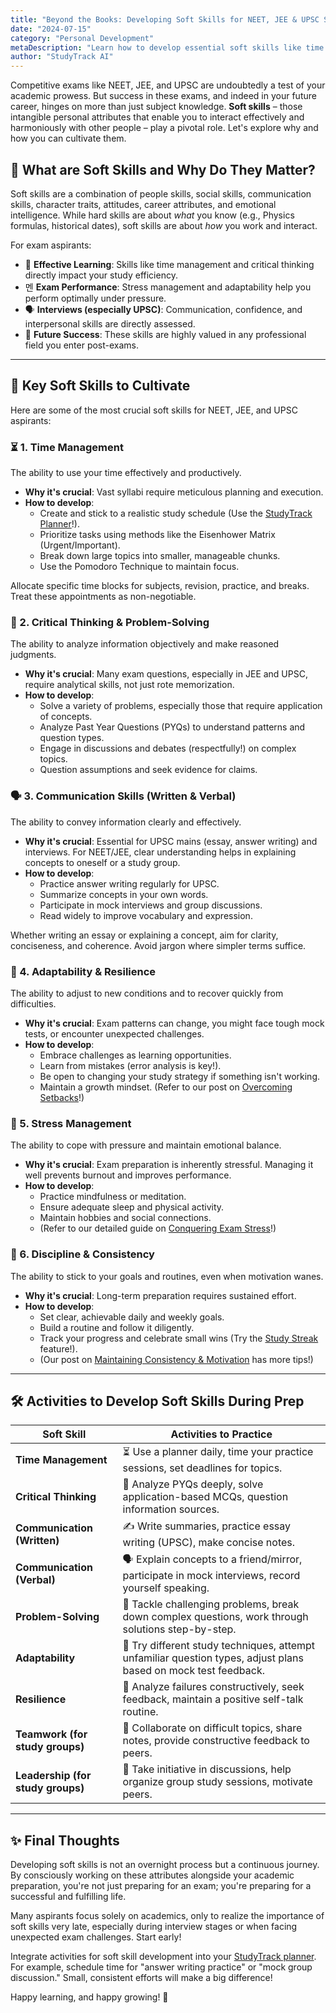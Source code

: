 ```yaml
---
title: "Beyond the Books: Developing Soft Skills for NEET, JEE & UPSC Success"
date: "2024-07-15"
category: "Personal Development"
metaDescription: "Learn how to develop essential soft skills like time management, critical thinking, and communication to ace your NEET, JEE, or UPSC exams and beyond."
author: "StudyTrack AI"
---
```


Competitive exams like NEET, JEE, and UPSC are undoubtedly a test of your academic prowess. But success in these exams, and indeed in your future career, hinges on more than just subject knowledge. **Soft skills** – those intangible personal attributes that enable you to interact effectively and harmoniously with other people – play a pivotal role. Let's explore why and how you can cultivate them.

## 🤔 What are Soft Skills and Why Do They Matter?

Soft skills are a combination of people skills, social skills, communication skills, character traits, attitudes, career attributes, and emotional intelligence. While hard skills are about *what* you know (e.g., Physics formulas, historical dates), soft skills are about *how* you work and interact.

For exam aspirants:
*   🎯 **Effective Learning**: Skills like time management and critical thinking directly impact your study efficiency.
*   멘 **Exam Performance**: Stress management and adaptability help you perform optimally under pressure.
*   🗣️ **Interviews (especially UPSC)**: Communication, confidence, and interpersonal skills are directly assessed.
*   🚀 **Future Success**: These skills are highly valued in any professional field you enter post-exams.

---

## 🔑 Key Soft Skills to Cultivate

Here are some of the most crucial soft skills for NEET, JEE, and UPSC aspirants:

### ⏳ 1. Time Management
The ability to use your time effectively and productively.

*   **Why it's crucial**: Vast syllabi require meticulous planning and execution.
*   **How to develop**:
    *   Create and stick to a realistic study schedule (Use the [StudyTrack Planner](/study-planner)!).
    *   Prioritize tasks using methods like the Eisenhower Matrix (Urgent/Important).
    *   Break down large topics into smaller, manageable chunks.
    *   Use the Pomodoro Technique to maintain focus.

<Tip title="Time Blocking Tip">
Allocate specific time blocks for subjects, revision, practice, and breaks. Treat these appointments as non-negotiable.
</Tip>

### 🧠 2. Critical Thinking & Problem-Solving
The ability to analyze information objectively and make reasoned judgments.

*   **Why it's crucial**: Many exam questions, especially in JEE and UPSC, require analytical skills, not just rote memorization.
*   **How to develop**:
    *   Solve a variety of problems, especially those that require application of concepts.
    *   Analyze Past Year Questions (PYQs) to understand patterns and question types.
    *   Engage in discussions and debates (respectfully!) on complex topics.
    *   Question assumptions and seek evidence for claims.

### 🗣️ 3. Communication Skills (Written & Verbal)
The ability to convey information clearly and effectively.

*   **Why it's crucial**: Essential for UPSC mains (essay, answer writing) and interviews. For NEET/JEE, clear understanding helps in explaining concepts to oneself or a study group.
*   **How to develop**:
    *   Practice answer writing regularly for UPSC.
    *   Summarize concepts in your own words.
    *   Participate in mock interviews and group discussions.
    *   Read widely to improve vocabulary and expression.

<Info title="Clarity is Key">
Whether writing an essay or explaining a concept, aim for clarity, conciseness, and coherence. Avoid jargon where simpler terms suffice.
</Info>

### 💪 4. Adaptability & Resilience
The ability to adjust to new conditions and to recover quickly from difficulties.

*   **Why it's crucial**: Exam patterns can change, you might face tough mock tests, or encounter unexpected challenges.
*   **How to develop**:
    *   Embrace challenges as learning opportunities.
    *   Learn from mistakes (error analysis is key!).
    *   Be open to changing your study strategy if something isn't working.
    *   Maintain a growth mindset. (Refer to our post on [Overcoming Setbacks](/blog/overcoming-setbacks-and-failures)!)

### 🧘 5. Stress Management
The ability to cope with pressure and maintain emotional balance.

*   **Why it's crucial**: Exam preparation is inherently stressful. Managing it well prevents burnout and improves performance.
*   **How to develop**:
    *   Practice mindfulness or meditation.
    *   Ensure adequate sleep and physical activity.
    *   Maintain hobbies and social connections.
    *   (Refer to our detailed guide on [Conquering Exam Stress](/blog/conquering-exam-stress-guide)!)

### 🎯 6. Discipline & Consistency
The ability to stick to your goals and routines, even when motivation wanes.

*   **Why it's crucial**: Long-term preparation requires sustained effort.
*   **How to develop**:
    *   Set clear, achievable daily and weekly goals.
    *   Build a routine and follow it diligently.
    *   Track your progress and celebrate small wins (Try the [Study Streak](/streaks) feature!).
    *   (Our post on [Maintaining Consistency & Motivation](/blog/maintaining-consistency-motivation) has more tips!)

---

## 🛠️ Activities to Develop Soft Skills During Prep

| Soft Skill                        | Activities to Practice                                                                                                |
| --------------------------------- | --------------------------------------------------------------------------------------------------------------------- |
| **Time Management**               | ⏳ Use a planner daily, time your practice sessions, set deadlines for topics.                                      |
| **Critical Thinking**             | 🧐 Analyze PYQs deeply, solve application-based MCQs, question information sources.                                   |
| **Communication (Written)**       | ✍️ Write summaries, practice essay writing (UPSC), make concise notes.                                               |
| **Communication (Verbal)**        | 🗣️ Explain concepts to a friend/mirror, participate in mock interviews, record yourself speaking.                    |
| **Problem-Solving**               | 🧩 Tackle challenging problems, break down complex questions, work through solutions step-by-step.                    |
| **Adaptability**                  | 🔄 Try different study techniques, attempt unfamiliar question types, adjust plans based on mock test feedback.      |
| **Resilience**                    | 🌱 Analyze failures constructively, seek feedback, maintain a positive self-talk routine.                             |
| **Teamwork (for study groups)**   | 🤝 Collaborate on difficult topics, share notes, provide constructive feedback to peers.                              |
| **Leadership (for study groups)** | 🧭 Take initiative in discussions, help organize group study sessions, motivate peers.                                |

---

## ✨ Final Thoughts

Developing soft skills is not an overnight process but a continuous journey. By consciously working on these attributes alongside your academic preparation, you're not just preparing for an exam; you're preparing for a successful and fulfilling life.

<Warning title="Don't Neglect Soft Skills!">
Many aspirants focus solely on academics, only to realize the importance of soft skills very late, especially during interview stages or when facing unexpected exam challenges. Start early!
</Warning>

Integrate activities for soft skill development into your [StudyTrack planner](/study-planner). For example, schedule time for "answer writing practice" or "mock group discussion." Small, consistent efforts will make a big difference!

Happy learning, and happy growing! 🚀
